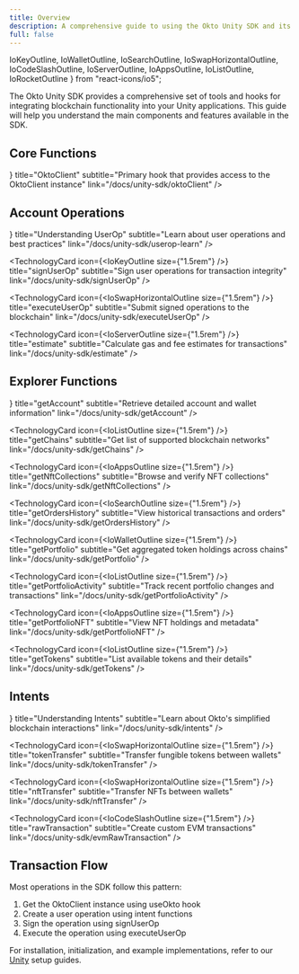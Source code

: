 ```yaml
---
title: Overview
description: A comprehensive guide to using the Okto Unity SDK and its features
full: false
---
```


  IoKeyOutline,
  IoWalletOutline,
  IoSearchOutline,
  IoSwapHorizontalOutline,
  IoCodeSlashOutline,
  IoServerOutline,
  IoAppsOutline,
  IoListOutline,
  IoRocketOutline
} from "react-icons/io5";

<AIMarkdownComponent isIndex={false} />

The Okto Unity SDK provides a comprehensive set of tools and hooks for integrating blockchain functionality into your Unity applications. This guide will help you understand the main components and features available in the SDK.

## Core Functions

<div className="grid grid-cols-1 md:grid-cols-2 gap-3 md:gap-6 lg:gap-8">
  <TechnologyCard
    icon={<IoKeyOutline size={"1.5rem"} />}
    title="OktoClient"
    subtitle="Primary hook that provides access to the OktoClient instance"
    link="/docs/unity-sdk/oktoClient"
  />
</div>

## Account Operations

<div className="grid grid-cols-1 md:grid-cols-2 gap-3 md:gap-6 lg:gap-8">
  <TechnologyCard
    icon={<IoCodeSlashOutline size={"1.5rem"} />}
    title="Understanding UserOp"
    subtitle="Learn about user operations and best practices"
    link="/docs/unity-sdk/userop-learn"
  />

  <TechnologyCard
    icon={<IoKeyOutline size={"1.5rem"} />}
    title="signUserOp"
    subtitle="Sign user operations for transaction integrity"
    link="/docs/unity-sdk/signUserOp"
  />

  <TechnologyCard
    icon={<IoSwapHorizontalOutline size={"1.5rem"} />}
    title="executeUserOp"
    subtitle="Submit signed operations to the blockchain"
    link="/docs/unity-sdk/executeUserOp"
  />

  <TechnologyCard
    icon={<IoServerOutline size={"1.5rem"} />}
    title="estimate"
    subtitle="Calculate gas and fee estimates for transactions"
    link="/docs/unity-sdk/estimate"
  />
</div>

## Explorer Functions

<div className="grid grid-cols-1 md:grid-cols-2 gap-3 md:gap-6 lg:gap-8">
  <TechnologyCard
    icon={<IoWalletOutline size={"1.5rem"} />}
    title="getAccount"
    subtitle="Retrieve detailed account and wallet information"
    link="/docs/unity-sdk/getAccount"
  />

  <TechnologyCard
    icon={<IoListOutline size={"1.5rem"} />}
    title="getChains"
    subtitle="Get list of supported blockchain networks"
    link="/docs/unity-sdk/getChains"
  />

  <TechnologyCard
    icon={<IoAppsOutline size={"1.5rem"} />}
    title="getNftCollections"
    subtitle="Browse and verify NFT collections"
    link="/docs/unity-sdk/getNftCollections"
  />

  <TechnologyCard
    icon={<IoSearchOutline size={"1.5rem"} />}
    title="getOrdersHistory"
    subtitle="View historical transactions and orders"
    link="/docs/unity-sdk/getOrdersHistory"
  />

  <TechnologyCard
    icon={<IoWalletOutline size={"1.5rem"} />}
    title="getPortfolio"
    subtitle="Get aggregated token holdings across chains"
    link="/docs/unity-sdk/getPortfolio"
  />

  <TechnologyCard
    icon={<IoListOutline size={"1.5rem"} />}
    title="getPortfolioActivity"
    subtitle="Track recent portfolio changes and transactions"
    link="/docs/unity-sdk/getPortfolioActivity"
  />

  <TechnologyCard
    icon={<IoAppsOutline size={"1.5rem"} />}
    title="getPortfolioNFT"
    subtitle="View NFT holdings and metadata"
    link="/docs/unity-sdk/getPortfolioNFT"
  />

  <TechnologyCard
    icon={<IoListOutline size={"1.5rem"} />}
    title="getTokens"
    subtitle="List available tokens and their details"
    link="/docs/unity-sdk/getTokens"
  />
</div>

## Intents

<div className="grid grid-cols-1 md:grid-cols-2 gap-3 md:gap-6 lg:gap-8">
  <TechnologyCard
    icon={<IoRocketOutline size={"1.5rem"} />}
    title="Understanding Intents"
    subtitle="Learn about Okto's simplified blockchain interactions"
    link="/docs/unity-sdk/intents"
  />

  <TechnologyCard
    icon={<IoSwapHorizontalOutline size={"1.5rem"} />}
    title="tokenTransfer"
    subtitle="Transfer fungible tokens between wallets"
    link="/docs/unity-sdk/tokenTransfer"
  />

  <TechnologyCard
    icon={<IoSwapHorizontalOutline size={"1.5rem"} />}
    title="nftTransfer"
    subtitle="Transfer NFTs between wallets"
    link="/docs/unity-sdk/nftTransfer"
  />

  <TechnologyCard
    icon={<IoCodeSlashOutline size={"1.5rem"} />}
    title="rawTransaction"
    subtitle="Create custom EVM transactions"
    link="/docs/unity-sdk/evmRawTransaction"
  />
</div>

## Transaction Flow

<Callout type="info">
Most operations in the SDK follow this pattern:

1. Get the OktoClient instance using useOkto hook
2. Create a user operation using intent functions
3. Sign the operation using signUserOp
4. Execute the operation using executeUserOp
</Callout>

For installation, initialization, and example implementations, refer to our [Unity](/docs/unity-sdk) setup guides.